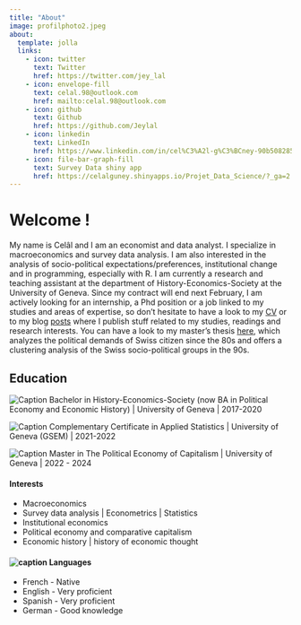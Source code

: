 ```yaml
---
title: "About"
image: profilphoto2.jpeg
about:
  template: jolla
  links:
    - icon: twitter
      text: Twitter
      href: https://twitter.com/jey_lal
    - icon: envelope-fill
      text: celal.98@outlook.com
      href: mailto:celal.98@outlook.com
    - icon: github
      text: Github
      href: https://github.com/Jeylal
    - icon: linkedin
      text: LinkedIn
      href: https://www.linkedin.com/in/cel%C3%A2l-g%C3%BCney-90b508285/?originalSubdomain=ch
    - icon: file-bar-graph-fill
      text: Survey Data shiny app
      href: https://celalguney.shinyapps.io/Projet_Data_Science/?_ga=2.255792968.1974330428.1680436983-1453518093.1673880491 
---
```


# Welcome !


My name is Celâl and I am an economist and data analyst. I specialize in macroeconomics and survey data analysis. I am also interested in the analysis of socio-political expectations/preferences, institutional change and in programming, especially with R. I am currently a research and teaching assistant at the department of History-Economics-Society at the University of Geneva. Since my contract will end next February, I am actively looking for an internship, a Phd position or a job linked to my studies and areas of expertise, so don't hesitate to have a look to my [CV](https://jeylal.github.io/celalguney/CV.html) or to my blog [posts](https://jeylal.github.io/celalguney/) where I publish stuff related to my studies, readings and research interests. You can have a look to my master's thesis [here](https://jeylal.github.io/master-thesis/), which analyzes the political demands of Swiss citizen since the 80s and offers a clustering analysis of the Swiss socio-political groups in the 90s.


## Education

![Caption](mortarboard-fill.svg)   Bachelor in History-Economics-Society (now BA in Political Economy and Economic History) \| University of Geneva \| 2017-2020

![Caption](mortarboard-fill.svg)   Complementary Certificate in Applied Statistics \| University of Geneva (GSEM) \| 2021-2022

![Caption](mortarboard-fill.svg)  Master in The Political Economy of Capitalism \| University of Geneva \| 2022 - 2024

#### Interests

- Macroeconomics
- Survey data analysis | Econometrics | Statistics
- Institutional economics 
- Political economy and comparative capitalism
- Economic history | history of economic thought 


#### ![caption](translate.svg) Languages

- French - Native
- English - Very proficient
- Spanish - Very proficient
- German - Good knowledge


